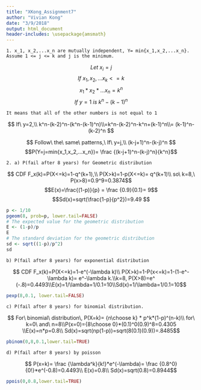 ```yaml
---
title: "XKong_Assignment7"
author: "Vivian Kong"
date: "3/9/2018"
output: html_document
header-includes: \usepackage{amsmath}
---
```


```
1. x_1, x_2,...x_n are mutually independent, Y= min{x_1,x_2,...x_n}. Assume 1 <= j <= k and j is the minimum.
```
$$ Let\ x_i=j $$
$$ If\ x_1,x_2,...x_k <= k$$
$$ x_1*x_2*...x_n=k^n $$
$$ If\ y=1\ is\ k^n-(k-1)^n$$
```
It means that all of the other numbers is not equal to 1
```

$$ If\ y=2,\\  k^n-(k-2)^n-(k^n-(k-1)^n)\\=k^n-(k-2)^n-k^n+(k-1)^n\\= (k-1)^n-(k-2)^n $$

$$ Follow\ the\ same\ patterns,\ If\ y=j,\\ (k-j+1)^n-(k-j)^n $$
$$P(Y=j=min{x_1,x_2,...x_n})= \frac {(k-j+1)^n-(k-j)^n}{k^n}$$


```
2. a) P(fail after 8 years) for Geometric distribution
```
$$ CDF F_x(k)=P(X<=k)=1-q^(k+1),\\ P(X>k)=1-p(X<=k)= q^(k+1)\\ so\ k=8,\ P(x>8)=0.9^9=0.3874$$
$$E(x)=\frac{(1-p)}{p} = \frac {0.9}{0.1}= 9$$
$$Sd(x)=sqrt(\frac{1-p}{p^2})=9.49 $$

```r
p <- 1/10
pgeom(8, prob=p, lower.tail=FALSE)
# The expected value for the geometric distribution
E <- (1-p)/p
E
# The standard deviation for the geometric distribution
sd <- sqrt((1-p)/p^2)
sd
```

```
b) P(fail after 8 years) for exponential distribution
```
$$ CDF F_x(k)=P(X<=k)=1-e^(-\lambda k)\\ P(X>k)=1-P(x<=k)=1-(1-e^-\lambda k)= e^-\lambda k.\\k=8, P(X>8)=e^ (-.8)=0.4493\\E(x)=1/\lambda=1/0.1=10\\Sd(x)=1/\lambda=1/0.1=10$$


```r
pexp(8,0.1, lower.tail=FALSE)
```

```
c) P(fail after 8 years) for binomial distribution.
```

$$ For\ binomial\ distribution\, P(X=k)= {n\choose k} * p^k*(1-p)^(n-k)\\ for\ k=0\ and\ n=8\\P(x=0)={8\choose 0}*(0.1)^0(0.9)^8=0.4305 \\E(x)=n*p=0.8\\ Sd(x)=sqrt(np(1-p))=sqrt(8(0.1)(0.9))=.8485$$
```r
pbinom(0,8,0.1,lower.tail=TRUE)
```
```
d) P(fail after 8 years) by poisson
```
$$ P(x=k)= \frac {\lambda^k}{k!}*e^(-\lambda)= \frac {0.8^0} {0!}*e^(-0.8)=0.4493\\ E(x)=0.8\\ Sd(x)=sqrt(0.8)=0.8944$$
```r
ppois(0,0.8,lower.tail=TRUE)
```
